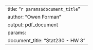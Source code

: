 ---
title: "`r params$document_title`"
author: "Owen Forman"
output: pdf_document
params:
  document_title: "Stat230 - HW 3"
---